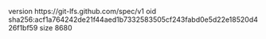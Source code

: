 version https://git-lfs.github.com/spec/v1
oid sha256:acf1a764242de21f44aed1b7332583505cf243fabd0e5d22e18520d426f1bf59
size 8680
